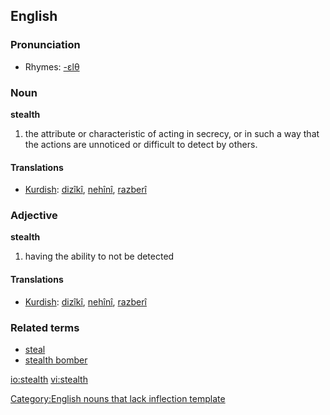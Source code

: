 ==English==

===Pronunciation===
*Rhymes: [[Rhymes:English:-ɛlθ|-ɛlθ]]

===Noun===
'''stealth'''
#the attribute or characteristic of acting in secrecy, or in such a way that the actions are unnoticed or difficult to detect by others.

====Translations====
*[[Kurdish]]: [[dizîkî]], [[nehînî]], [[razberî]]

===Adjective===
'''stealth'''
#having the ability to not be detected

====Translations====
*[[Kurdish]]: [[dizîkî]], [[nehînî]], [[razberî]]

===Related terms===
*[[steal]]
*[[stealth bomber]]

[[Category:English nouns that lack inflection template]]

[[io:stealth]]
[[vi:stealth]]